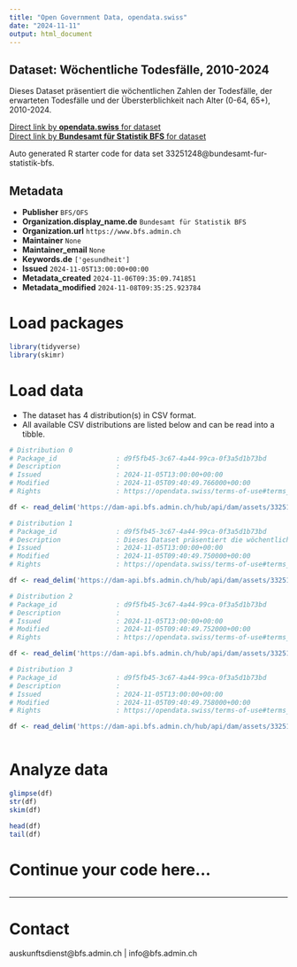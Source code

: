 ```yaml
---
title: "Open Government Data, opendata.swiss"
date: "2024-11-11"
output: html_document
---
```


## Dataset: Wöchentliche Todesfälle, 2010-2024

Dieses Dataset präsentiert die wöchentlichen Zahlen der Todesfälle, der erwarteten Todesfälle und der Übersterblichkeit nach Alter (0-64, 65+), 2010-2024.

[Direct link by **opendata.swiss** for dataset](https://opendata.swiss/de/dataset/wochentliche-todesfalle-2010-2024)<br>
[Direct link by **Bundesamt für Statistik BFS** for dataset](https://www.bfs.admin.ch/asset/de/ts-d-14.03.04.03-wr)

Auto generated R starter code for data set 33251248@bundesamt-fur-statistik-bfs.

## Metadata

- **Publisher** `BFS/OFS`
- **Organization.display_name.de** `Bundesamt für Statistik BFS`
- **Organization.url** `https://www.bfs.admin.ch`
- **Maintainer** `None`
- **Maintainer_email** `None`
- **Keywords.de** `['gesundheit']`
- **Issued** `2024-11-05T13:00:00+00:00`
- **Metadata_created** `2024-11-06T09:35:09.741851`
- **Metadata_modified** `2024-11-08T09:35:25.923784`


# Load packages

```r

library(tidyverse)
library(skimr)

```

# Load data

-   The dataset has 4 distribution(s) in CSV format.
-   All available CSV distributions are listed below and can be read into a tibble.

```r

# Distribution 0
# Package_id               : d9f5fb45-3c67-4a44-99ca-0f3a5d1b73bd
# Description              : 
# Issued                   : 2024-11-05T13:00:00+00:00
# Modified                 : 2024-11-05T09:40:49.766000+00:00
# Rights                   : https://opendata.swiss/terms-of-use#terms_by_ask

df <- read_delim('https://dam-api.bfs.admin.ch/hub/api/dam/assets/33251262/master')

# Distribution 1
# Package_id               : d9f5fb45-3c67-4a44-99ca-0f3a5d1b73bd
# Description              : Dieses Dataset präsentiert die wöchentlichen Zahlen der Todesfälle, der erwarteten Todesfälle und der Übersterblichkeit nach Alter (0-64, 65+), 2010-2024.
# Issued                   : 2024-11-05T13:00:00+00:00
# Modified                 : 2024-11-05T09:40:49.750000+00:00
# Rights                   : https://opendata.swiss/terms-of-use#terms_by_ask

df <- read_delim('https://dam-api.bfs.admin.ch/hub/api/dam/assets/33251254/master')

# Distribution 2
# Package_id               : d9f5fb45-3c67-4a44-99ca-0f3a5d1b73bd
# Description              : 
# Issued                   : 2024-11-05T13:00:00+00:00
# Modified                 : 2024-11-05T09:40:49.752000+00:00
# Rights                   : https://opendata.swiss/terms-of-use#terms_by_ask

df <- read_delim('https://dam-api.bfs.admin.ch/hub/api/dam/assets/33251259/master')

# Distribution 3
# Package_id               : d9f5fb45-3c67-4a44-99ca-0f3a5d1b73bd
# Description              : 
# Issued                   : 2024-11-05T13:00:00+00:00
# Modified                 : 2024-11-05T09:40:49.758000+00:00
# Rights                   : https://opendata.swiss/terms-of-use#terms_by_ask

df <- read_delim('https://dam-api.bfs.admin.ch/hub/api/dam/assets/33251268/master')



```

# Analyze data

```r

glimpse(df)
str(df)
skim(df)

head(df)
tail(df)

```

# Continue your code here...

```r

```

------------------------------------------------------------------------

# Contact

auskunftsdienst@bfs.admin.ch | info@bfs.admin.ch
